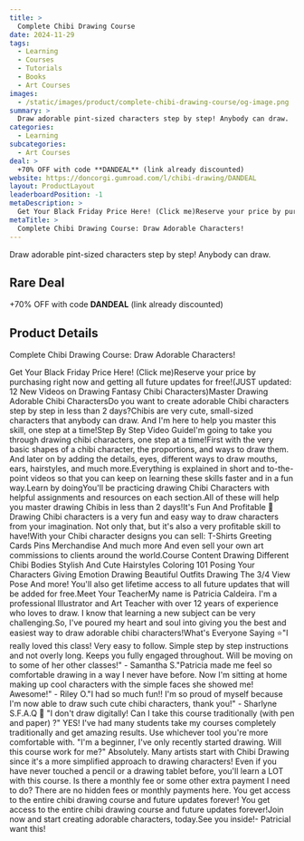 ```yaml
---
title: >
  Complete Chibi Drawing Course
date: 2024-11-29
tags:
  - Learning
  - Courses
  - Tutorials
  - Books
  - Art Courses
images:
  - /static/images/product/complete-chibi-drawing-course/og-image.png
summary: >
  Draw adorable pint-sized characters step by step! Anybody can draw.
categories:
  - Learning
subcategories:
  - Art Courses
deal: >
  +70% OFF with code **DANDEAL** (link already discounted)
website: https://doncorgi.gumroad.com/l/chibi-drawing/DANDEAL
layout: ProductLayout
leaderboardPosition: -1
metaDescription: >
  Get Your Black Friday Price Here! (Click me)Reserve your price by purchasing right now and getting all future updates for free!(JUST updated: 12 New Videos on Drawing Fantasy Chibi Characters)Master Drawing Adorable Chibi CharactersDo you want to create adorable Chibi characters step by step in less than 2 days?Chibis are very cute, small-sized characters that anybody can draw. And I'm here to help you master this skill, one step at a time!Step By Step Video GuideI'm going to take you through drawing chibi characters, one step at a time!First with the very basic shapes of a chibi character, the proportions, and ways to draw them. And later on by adding the details, eyes, different ways to draw mouths, ears, hairstyles, and much more.Everything is explained in short and to-the-point videos so that you can keep on learning these skills faster and in a fun way.Learn by doingYou'll be practicing drawing Chibi Characters with helpful assignments and resources on each section.All of these will help you master drawing Chibis in less than 2 days!It's Fun And Profitable 🥰Drawing Chibi characters is a very fun and easy way to draw characters from your imagination. Not only that, but it's also a very profitable skill to have!With your Chibi character designs you can sell: T-Shirts Greeting Cards Pins Merchandise And much more And even sell your own art commissions to clients around the world.Course Content Drawing Different Chibi Bodies Stylish And Cute Hairstyles Coloring 101 Posing Your Characters Giving Emotion Drawing Beautiful Outfits Drawing The 3/4 View Pose And more! You'll also get lifetime access to all future updates that will be added for free.Meet Your TeacherMy name is Patricia Caldeira. I'm a professional Illustrator and Art Teacher with over 12 years of experience who loves to draw. I know that learning a new subject can be very challenging.So, I've poured my heart and soul into giving you the best and easiest way to draw adorable chibi characters!What's Everyone Saying ⭐"I really loved this class! Very easy to follow. Simple step by step instructions and not overly long. Keeps you fully engaged throughout. Will be moving on to some of her other classes!" - Samantha S."Patricia made me feel so comfortable drawing in a way I never have before. Now I'm sitting at home making up cool characters with the simple faces she showed me! Awesome!" - Riley O."I had so much fun!! I'm so proud of myself because I'm now able to draw such cute chibi characters, thank you!" - Sharlyne S.F.A.Q 📝 "I don't draw digitally! Can I take this course traditionally (with pen and paper) ?" YES! I've had many students take my courses completely traditionally and get amazing results. Use whichever tool you're more comfortable with. "I'm a beginner, I've only recently started drawing. Will this course work for me?" Absolutely. Many artists start with Chibi Drawing since it's a more simplified approach to drawing characters! Even if you have never touched a pencil or a drawing tablet before, you'll learn a LOT with this course. Is there a monthly fee or some other extra payment I need to do? There are no hidden fees or monthly payments here. You get access to the entire chibi drawing course and future updates forever! You get access to the entire chibi drawing course and future updates forever!Join now and start creating adorable characters, today.See you inside!- PatriciaI want this!
metaTitle: >
  Complete Chibi Drawing Course: Draw Adorable Characters!
---
```

Draw adorable pint-sized characters step by step! Anybody can draw.

## Rare Deal

+70% OFF with code **DANDEAL** (link already discounted)

## Product Details

Complete Chibi Drawing Course: Draw Adorable Characters!

Get Your Black Friday Price Here! (Click me)Reserve your price by purchasing right now and getting all future updates for free!(JUST updated: 12 New Videos on Drawing Fantasy Chibi Characters)Master Drawing Adorable Chibi CharactersDo you want to create adorable Chibi characters step by step in less than 2 days?Chibis are very cute, small-sized characters that anybody can draw. And I'm here to help you master this skill, one step at a time!Step By Step Video GuideI'm going to take you through drawing chibi characters, one step at a time!First with the very basic shapes of a chibi character, the proportions, and ways to draw them. And later on by adding the details, eyes, different ways to draw mouths, ears, hairstyles, and much more.Everything is explained in short and to-the-point videos so that you can keep on learning these skills faster and in a fun way.Learn by doingYou'll be practicing drawing Chibi Characters with helpful assignments and resources on each section.All of these will help you master drawing Chibis in less than 2 days!It's Fun And Profitable 🥰Drawing Chibi characters is a very fun and easy way to draw characters from your imagination. Not only that, but it's also a very profitable skill to have!With your Chibi character designs you can sell: T-Shirts Greeting Cards Pins Merchandise And much more And even sell your own art commissions to clients around the world.Course Content Drawing Different Chibi Bodies Stylish And Cute Hairstyles Coloring 101 Posing Your Characters Giving Emotion Drawing Beautiful Outfits Drawing The 3/4 View Pose And more! You'll also get lifetime access to all future updates that will be added for free.Meet Your TeacherMy name is Patricia Caldeira. I'm a professional Illustrator and Art Teacher with over 12 years of experience who loves to draw. I know that learning a new subject can be very challenging.So, I've poured my heart and soul into giving you the best and easiest way to draw adorable chibi characters!What's Everyone Saying ⭐"I really loved this class! Very easy to follow. Simple step by step instructions and not overly long. Keeps you fully engaged throughout. Will be moving on to some of her other classes!" - Samantha S."Patricia made me feel so comfortable drawing in a way I never have before. Now I'm sitting at home making up cool characters with the simple faces she showed me! Awesome!" - Riley O."I had so much fun!! I'm so proud of myself because I'm now able to draw such cute chibi characters, thank you!" - Sharlyne S.F.A.Q 📝 "I don't draw digitally! Can I take this course traditionally (with pen and paper) ?" YES! I've had many students take my courses completely traditionally and get amazing results. Use whichever tool you're more comfortable with. "I'm a beginner, I've only recently started drawing. Will this course work for me?" Absolutely. Many artists start with Chibi Drawing since it's a more simplified approach to drawing characters! Even if you have never touched a pencil or a drawing tablet before, you'll learn a LOT with this course. Is there a monthly fee or some other extra payment I need to do? There are no hidden fees or monthly payments here. You get access to the entire chibi drawing course and future updates forever! You get access to the entire chibi drawing course and future updates forever!Join now and start creating adorable characters, today.See you inside!- PatriciaI want this!
